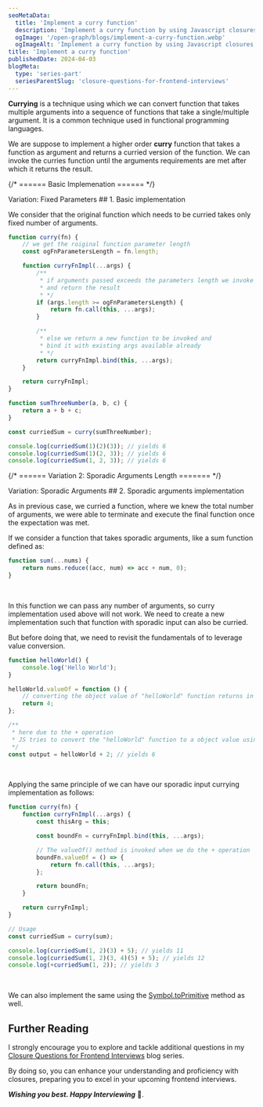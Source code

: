 ```yaml
---
seoMetaData:
  title: 'Implement a curry function'
  description: 'Implement a curry function by using Javascript closures.'
  ogImage: '/open-graph/blogs/implement-a-curry-function.webp'
  ogImageAlt: 'Implement a curry function by using Javascript closures.'
title: 'Implement a curry function'
publishedDate: 2024-04-03
blogMeta:
  type: 'series-part'
  seriesParentSlug: 'closure-questions-for-frontend-interviews'
---
```


**Currying** is a technique using which we can convert function that takes multiple arguments into a sequence of functions that take a single/multiple argument. It is a common technique used in functional programming languages.

We are suppose to implement a higher order **curry** function that takes a function as argument and returns a curried version of the function. We can invoke the curries function until the arguments requirements are met after which it returns the result.

{/* ====== Basic Implemenation ====== */}

<section>
<SubHeading>Variation: Fixed Parameters</SubHeading>
## 1. Basic implementation

We consider that the original function which needs to be curried takes only fixed number of arguments.

```js title="./src/curry.js"
function curry(fn) {
	// we get the roiginal function parameter length
	const ogFnParametersLength = fn.length;

	function curryFnImpl(...args) {
		/**
		 * if arguments passed exceeds the parameters length we invoke the function
		 * and return the result
		 * */
		if (args.length >= ogFnParametersLength) {
			return fn.call(this, ...args);
		}

		/**
		 * else we return a new function to be invoked and
		 * bind it with existing args available already
		 * */
		return curryFnImpl.bind(this, ...args);
	}

	return curryFnImpl;
}

function sumThreeNumber(a, b, c) {
	return a + b + c;
}

const curriedSum = curry(sumThreeNumber);

console.log(curriedSum(1)(2)(3)); // yields 6
console.log(curriedSum(1)(2, 3)); // yields 6
console.log(curriedSum(1, 2, 3)); // yields 6
```

</section>

{/* ====== Variation 2: Sporadic Arguments Length ======= */}

<section>
<SubHeading>Variation: Sporadic Arguments</SubHeading>
## 2. Sporadic arguments implementation

As in previous case, we curried a function, where we knew the total number of arguments, we were able to terminate and execute the final function once the expectation was met.

If we consider a function that takes sporadic arguments, like a sum function defined as:

```js title="./src/utils.js"
function sum(...nums) {
	return nums.reduce((acc, num) => acc + num, 0);
}
```

<br />

In this function we can pass any number of arguments, so curry implementation used above will not work. We need to create a new implementation such that function with sporadic input can also be curried.

But before doing that, we need to revisit the fundamentals of <InlineCode code="valueOf"/> to leverage value conversion.

```js title="./src/helloWorld.js"
function helloWorld() {
	console.log('Hello World');
}

helloWorld.valueOf = function () {
	// converting the object value of "helloWorld" function returns in 4
	return 4;
};

/**
 * here due to the + operation
 * JS tries to convert the "helloWorld" function to a object value using "valueOf" method.
 */
const output = helloWorld + 2; // yields 6
```

<br />

Applying the same principle of <InlineCode code="valueOf"/> we can have our sporadic input currying implementation as follows:

```js title="./src/curry.js"
function curry(fn) {
	function curryFnImpl(...args) {
		const thisArg = this;

		const boundFn = curryFnImpl.bind(this, ...args);

		// The valueOf() method is invoked when we do the + operation
		boundFn.valueOf = () => {
			return fn.call(this, ...args);
		};

		return boundFn;
	}

	return curryFnImpl;
}

// Usage
const curriedSum = curry(sum);

console.log(curriedSum(1, 2)(3) + 5); // yields 11
console.log(curriedSum(1, 2)(3, 4)(5) + 5); // yields 12
console.log(+curriedSum(1, 2)); // yields 3
```

<br />

We can also implement the same using the [Symbol.toPrimitive](https://developer.mozilla.org/en-US/docs/Web/JavaScript/Reference/Global_Objects/Symbol/toPrimitive 'Visit Symbol.toPrimitive MDN documentation') method as well.

</section>

## Further Reading

I strongly encourage you to explore and tackle additional questions in my [Closure Questions for Frontend Interviews](/blog/closure-questions-for-frontend-interviews/ 'Find more question on closures in the closure questions for frontend Interviews blog series') blog series.

By doing so, you can enhance your understanding and proficiency with closures, preparing you to excel in your upcoming frontend interviews.

**_Wishing you best. Happy Interviewing_** 🫡.

